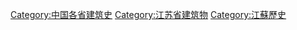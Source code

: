 [[Category:中国各省建筑史|Category:中国各省建筑史]]
[[Category:江苏省建筑物|Category:江苏省建筑物]]
[[Category:江蘇歷史|Category:江蘇歷史]]